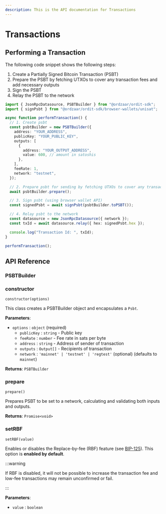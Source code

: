 ```yaml
---
description: This is the API documentation for Transactions
---
```


# Transactions

## Performing a Transaction

The following code snippet shows the following steps:

1. Create a Partially Signed Bitcoin Transaction (PSBT)
2. Prepare the PSBT by fetching UTXOs to cover any transaction fees and add necessary outputs
3. Sign the PSBT
4. Relay the PSBT to the network

```ts
import { JsonRpcDatasource, PSBTBuilder } from "@ordzaar/ordit-sdk";
import { signPsbt } from "@ordzaar/ordit-sdk/browser-wallets/unisat";

async function performTransaction() {
  // 1. Create psbt
  const psbtBuilder = new PSBTBuilder({
    address: "YOUR_ADDRESS",
    publicKey: "YOUR_PUBLIC_KEY",
    outputs: [
      {
        address: "YOUR_OUTPUT_ADDRESS",
        value: 600, // amount in satoshis
      },
    ],
    feeRate: 1,
    network: "testnet",
  });

  // 2. Prepare psbt for sending by fetching UTXOs to cover any transaction fees and outputs
  await psbtBuilder.prepare();

  // 3. Sign psbt (using browser wallet API)
  const signedPsbt = await signPsbt(psbtBuilder.toPSBT());

  // 4. Relay psbt to the network
  const datasource = new JsonRpcDatasource({ network });
  const txId = await datasource.relay({ hex: signedPsbt.hex });

  console.log("Transaction Id: ", txId);
}

performTransaction();
```

## API Reference

### PSBTBuilder

### constructor

`constructor(options)`

This class creates a PSBTBuilder object and encapsulates a `Psbt`.

**Parameters**:

- `options` : `object` (required)
  - `publicKey` : `string` - Public key
  - `feeRate` : `number` - Fee rate in sats per byte
  - `address` : `string` - Address of sender of transaction
  - `outputs` : `Output[]` - Recipients of transaction
  - `network` : `'mainnet' | 'testnet' | 'regtest'` (optional) (defaults to `mainnet`)

**Returns**: `PSBTBuilder`

### prepare

`prepare()`

Prepares PSBT to be set to a network, calculating and validating both inputs and outputs.

**Returns**: `Promise<void>`

### setRBF

`setRBF(value)`

Enables or disables the Replace-by-fee (RBF) feature (see [BIP-125](https://github.com/bitcoin/bips/blob/master/bip-0125.mediawiki)). This option is **enabled by default**.

:::warning

If RBF is disabled, it will not be possible to increase the transaction fee and low-fee transactions may remain unconfirmed or fail.

:::

**Parameters**:

- `value` : `boolean`
